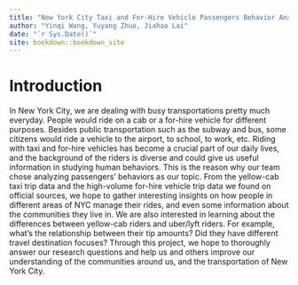 ```yaml
--- 
title: "New York City Taxi and For-Hire Vehicle Passengers Behavior Analysis"
author: "Yinqi Wang, Yuyang Zhuo, Jiahao Lai"
date: "`r Sys.Date()`"
site: bookdown::bookdown_site
---
```


# Introduction

In New York City, we are dealing with busy transportations pretty much everyday. People would ride on a cab or a for-hire vehicle for different purposes.  Besides public transportation such as the subway and bus, some citizens would ride a vehicle to the airport, to school, to work, etc. Riding with taxi and for-hire vehicles has become a crucial part of our daily lives, and the background of the riders is diverse and could give us useful information in studying human behaviors. This is the reason why our team chose analyzing passengers' behaviors as our topic. From the yellow-cab taxi trip data and the high-volume for-hire vehicle trip data we found on official sources, we hope to gather interesting insights on how people in different areas of NYC manage their rides, and even some information about the communities they live in. We are also interested in learning about the differences between yellow-cab riders and uber/lyft riders. For example, what's the relationship between their tip amounts? Did they have different travel destination focuses? Through this project, we hope to thoroughly answer our research questions and help us and others improve our understanding of the communities around us, and the transportation of New York City.